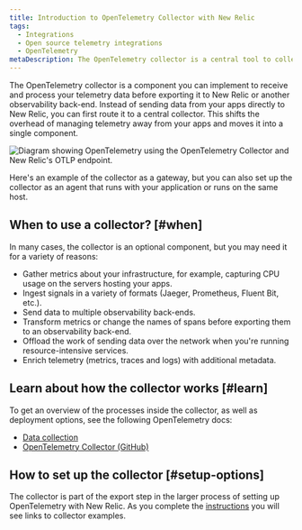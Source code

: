 ```yaml
---
title: Introduction to OpenTelemetry Collector with New Relic
tags:
  - Integrations
  - Open source telemetry integrations
  - OpenTelemetry
metaDescription: The OpenTelemetry collector is a central tool to collect, process, and export your telemetry to New Relic and beyond.
---
```



The OpenTelemetry collector is a component you can implement to receive and process your telemetry data before exporting it to New Relic or another observability back-end. Instead of sending data from your apps directly to New Relic, you can first route it to a central collector. This shifts the overhead of managing telemetry away from your apps and moves it into a single component.

<img
  title="Diagram of OTLP with collector"
  alt="Diagram showing OpenTelemetry using the OpenTelemetry Collector and New Relic's OTLP endpoint."
  src={nativeOtlpWithCollector}
/>

<figcaption>
  Here's an example of the collector as a gateway, but you can also set up the collector as an agent that runs with your application or runs on the same host.
</figcaption>

## When to use a collector? [#when]

In many cases, the collector is an optional component, but you may need it for a variety of reasons:

* Gather metrics about your infrastructure, for example, capturing CPU usage on the servers hosting your apps.
* Ingest signals in a variety of formats (Jaeger, Prometheus, Fluent Bit, etc.).
* Send data to multiple observability back-ends.
* Transform metrics or change the names of spans before exporting them to an observability back-end.
* Offload the work of sending data over the network when you're running resource-intensive services.
* Enrich telemetry (metrics, traces and logs) with additional metadata.

## Learn about how the collector works [#learn]

To get an overview of the processes inside the collector, as well as deployment options, see the following OpenTelemetry docs:

* [Data collection](https://opentelemetry.io/docs/concepts/data-collection/)
* [OpenTelemetry Collector (GitHub)](https://github.com/open-telemetry/opentelemetry-collector/blob/main/README.md)

## How to set up the collector [#setup-options]

The collector is part of the export step in the larger process of setting up OpenTelemetry with New Relic. As you complete the [instructions](/docs/more-integrations/open-source-telemetry-integrations/opentelemetry/opentelemetry-quick-start) you will see links to collector examples.
